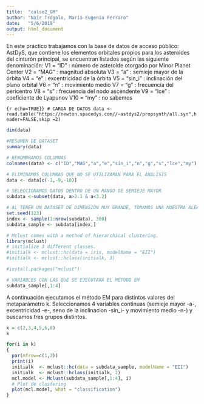 ```yaml
---
title:  "calse2_GM"
author: "Nair Trógolo, María Eugenia Ferraro"
date:   "5/6/2019"
output: html_document
---
```


En este práctico trabajamos con la base de datos de acceso público: AstDyS, que contiene los elementos orbitales propios para los asteroides del cinturón principal, se encuentran listados según las siguiente denominación:
V1  = "ID"    : número de asteroide otorgado por Minor Planet Center
V2  = "MAG"   : magnitud absoluta
V3  = "a"     : semieje mayor de la órbita
V4  = "e"     : excentricidad de la órbita
V5  = "sin_i" : inclinación del plano orbital
V6  = "n"     : movimiento medio
V7  = "g"     : frecuencia del pericentro
V8  = "s"     : frecuencia del nodo ascendente
V9  = "lce"   : coeficiente de Lyapunov
V10 = "my"    : no sabemos


```{r echo=TRUE}}
# CARGA DE DATOS
data <- read.table("https://newton.spacedys.com//~astdys2/propsynth/all.syn",header=FALSE,skip =2)
```

```r
dim(data)
```


```r
#RESUMEN DE DATASET
summary(data)
```
```r
# RENOMBRAMOS COLUMNAS
colnames(data) <- c("ID","MAG","a","e","sin_i","n","g","s","lce","my")
```

```r
# ELIMINAMOS COLUMNAS QUE NO SE UTILIZARÁN PARA EL ANÁLISIS
data <- data[c(-1,-9,-10)]
```

```r
# SELECCIONAMOS DATOS DENTRO DE UN RANGO DE SEMIEJE MAYOR
subdata <-subset(data, a>2.1 & a<3.2)
```


```r
# AL TENER UN DATASET DE DIMENSIÓN MUY GRANDE, TOMAMOS UNA MUESTRA ALEATORIA
set.seed(123)
index <- sample(1:nrow(subdata), 300)
subdata_sample <- subdata[index,]
```

```r
# Mclust comes with a method of hierarchical clustering. 
library(mclust)
# initialize 3 different classes.
#initialk <- mclust::hc(data = iris, modelName = "EII")
#initialk <- mclust::hclass(initialk, 3)
```
```r
#install.packages("mclust")
```
```r
# VARIABLES CON LAS QUE SE EJECUTARÁ EL MÉTODO EM
subdata_sample[,1:4]
```


A continuación ejecutamos el método EM para distintos valores del metaparámetro k.
Seleccionamos 4 variables continuas (semieje mayor -a-, excentricidad -e-, seno de la inclinacion -sin_i- y movimiento medio -n-) y buscamos tres grupos distintos.
```r
k = c(2,3,4,5,6,8)
k
```


```r
for(i in k)
{
  par(mfrow=c(1,2))
  print(i)
  initialk  <- mclust::hc(data = subdata_sample, modelName = "EII")
  initialk  <- mclust::hclass(initialk, 2)
  mcl.model <- Mclust(subdata_sample[,1:4], i)
  # Plot de clustering
  plot(mcl.model, what = "classification")
}
```







